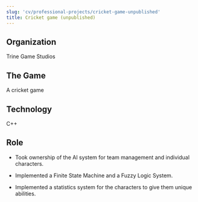```yaml
---
slug: 'cv/professional-projects/cricket-game-unpublished'
title: Cricket game (unpublished)
---
```


## Organization

Trine Game Studios

## The Game

A cricket game

## Technology

C++

## Role

-   Took ownership of the AI system for team management and individual characters.

-   Implemented a Finite State Machine and a Fuzzy Logic System.

-   Implemented a statistics system for the characters to give them unique abilities.
